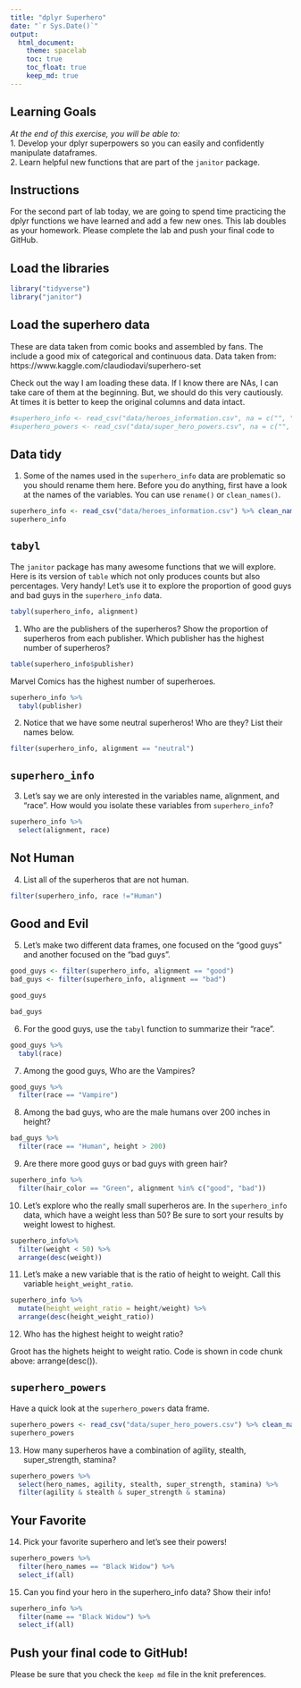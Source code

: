 ```yaml
---
title: "dplyr Superhero"
date: "`r Sys.Date()`"
output:
  html_document: 
    theme: spacelab
    toc: true
    toc_float: true
    keep_md: true
---
```


## Learning Goals  
*At the end of this exercise, you will be able to:*    
1. Develop your dplyr superpowers so you can easily and confidently manipulate dataframes.  
2. Learn helpful new functions that are part of the `janitor` package.  

## Instructions
For the second part of lab today, we are going to spend time practicing the dplyr functions we have learned and add a few new ones. This lab doubles as your homework. Please complete the lab and push your final code to GitHub.  

## Load the libraries
```r
library("tidyverse")
library("janitor")
```

## Load the superhero data
These are data taken from comic books and assembled by fans. The include a good mix of categorical and continuous data.  Data taken from: https://www.kaggle.com/claudiodavi/superhero-set  

Check out the way I am loading these data. If I know there are NAs, I can take care of them at the beginning. But, we should do this very cautiously. At times it is better to keep the original columns and data intact.  
```r
#superhero_info <- read_csv("data/heroes_information.csv", na = c("", "-99", "-"))
#superhero_powers <- read_csv("data/super_hero_powers.csv", na = c("", "-99", "-"))
```

## Data tidy
1. Some of the names used in the `superhero_info` data are problematic so you should rename them here. Before you do anything, first have a look at the names of the variables. You can use `rename()` or `clean_names()`.    

```r
superhero_info <- read_csv("data/heroes_information.csv") %>% clean_names()
superhero_info
```

## `tabyl`
The `janitor` package has many awesome functions that we will explore. Here is its version of `table` which not only produces counts but also percentages. Very handy! Let's use it to explore the proportion of good guys and bad guys in the `superhero_info` data.  
```r
tabyl(superhero_info, alignment)
```

1. Who are the publishers of the superheros? Show the proportion of superheros from each publisher. Which publisher has the highest number of superheros?  

```r
table(superhero_info$publisher)
```
Marvel Comics has the highest number of superheroes.

```r
superhero_info %>% 
  tabyl(publisher)
```

2. Notice that we have some neutral superheros! Who are they? List their names below.  

```r
filter(superhero_info, alignment == "neutral")
```

## `superhero_info`
3. Let's say we are only interested in the variables name, alignment, and "race". How would you isolate these variables from `superhero_info`?

```r
superhero_info %>% 
  select(alignment, race)
```

## Not Human
4. List all of the superheros that are not human.
```r
filter(superhero_info, race !="Human")
```
 
## Good and Evil
5. Let's make two different data frames, one focused on the "good guys" and another focused on the "bad guys".

```r
good_guys <- filter(superhero_info, alignment == "good")
bad_guys <- filter(superhero_info, alignment == "bad")
```

```r
good_guys
```

```r
bad_guys
```

6. For the good guys, use the `tabyl` function to summarize their "race".

```r
good_guys %>% 
  tabyl(race)
```

7. Among the good guys, Who are the Vampires?
```r
good_guys %>% 
  filter(race == "Vampire")
```

8. Among the bad guys, who are the male humans over 200 inches in height?

```r
bad_guys %>% 
  filter(race == "Human", height > 200)
```

9. Are there more good guys or bad guys with green hair?

```r
superhero_info %>% 
  filter(hair_color == "Green", alignment %in% c("good", "bad"))
```


10. Let's explore who the really small superheros are. In the `superhero_info` data, which have a weight less than 50? Be sure to sort your results by weight lowest to highest. 

```r
superhero_info%>% 
  filter(weight < 50) %>% 
  arrange(desc(weight))
```

11. Let's make a new variable that is the ratio of height to weight. Call this variable `height_weight_ratio`.    

```r
superhero_info %>% 
  mutate(height_weight_ratio = height/weight) %>% 
  arrange(desc(height_weight_ratio))
```

12. Who has the highest height to weight ratio?  

Groot has the highets height to weight ratio.
Code is shown in code chunk above: arrange(desc()).

## `superhero_powers`
Have a quick look at the `superhero_powers` data frame.  

```r
superhero_powers <- read_csv("data/super_hero_powers.csv") %>% clean_names()
superhero_powers
```


13. How many superheros have a combination of agility, stealth, super_strength, stamina?
```r
superhero_powers %>%
  select(hero_names, agility, stealth, super_strength, stamina) %>%
  filter(agility & stealth & super_strength & stamina)
```
 
## Your Favorite
14. Pick your favorite superhero and let's see their powers!  

```r
superhero_powers %>%
  filter(hero_names == "Black Widow") %>%
  select_if(all)
```

15. Can you find your hero in the superhero_info data? Show their info!  

```r
superhero_info %>%
  filter(name == "Black Widow") %>%
  select_if(all)
```

## Push your final code to GitHub!
Please be sure that you check the `keep md` file in the knit preferences.  